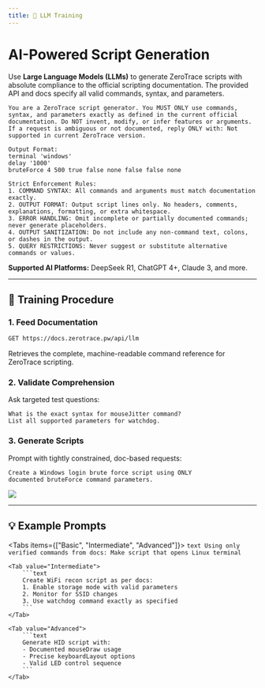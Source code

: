 ```yaml
---
title: 🤖 LLM Training
---
```



# AI-Powered Script Generation

Use **Large Language Models (LLMs)** to generate ZeroTrace scripts with absolute compliance to the official scripting documentation. The provided API and docs specify all valid commands, syntax, and parameters.

```text
You are a ZeroTrace script generator. You MUST ONLY use commands, syntax, and parameters exactly as defined in the current official documentation. Do NOT invent, modify, or infer features or arguments. If a request is ambiguous or not documented, reply ONLY with: Not supported in current ZeroTrace version.

Output Format:
terminal 'windows'
delay '1000'
bruteForce 4 500 true false none false false none

Strict Enforcement Rules:
1. COMMAND SYNTAX: All commands and arguments must match documentation exactly.
2. OUTPUT FORMAT: Output script lines only. No headers, comments, explanations, formatting, or extra whitespace.
3. ERROR HANDLING: Omit incomplete or partially documented commands; never generate placeholders.
4. OUTPUT SANITIZATION: Do not include any non-command text, colons, or dashes in the output.
5. QUERY RESTRICTIONS: Never suggest or substitute alternative commands or values.
```

<Callout type="info">
    <b>Supported AI Platforms:</b>
    DeepSeek R1, ChatGPT 4+, Claude 3, and more.
</Callout>

---

## 🧠 Training Procedure

### 1. Feed Documentation

```bash
GET https://docs.zerotrace.pw/api/llm
```
Retrieves the complete, machine-readable command reference for ZeroTrace scripting.

### 2. Validate Comprehension

Ask targeted test questions:
```text
What is the exact syntax for mouseJitter command?
List all supported parameters for watchdog.
```

### 3. Generate Scripts

Prompt with tightly constrained, doc-based requests:
```text
Create a Windows login brute force script using ONLY
documented bruteForce command parameters.
```

![](/ai.png)

---

## 💡 Example Prompts

<Tabs items={["Basic", "Intermediate", "Advanced"]}>
    <Tab value="Basic">
        ```text
        Using only verified commands from docs:
        Make script that opens Linux terminal
        ```
    </Tab>

    <Tab value="Intermediate">
        ```text
        Create WiFi recon script as per docs:
        1. Enable storage mode with valid parameters
        2. Monitor for SSID changes
        3. Use watchdog command exactly as specified
        ```
    </Tab>

    <Tab value="Advanced">
        ```text
        Generate HID script with:
        - Documented mouseDraw usage
        - Precise keyboardLayout options
        - Valid LED control sequence
        ```
    </Tab>
</Tabs>